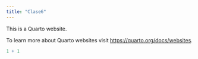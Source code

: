 ```yaml
---
title: "Clase6"
---
```


This is a Quarto website.

To learn more about Quarto websites visit <https://quarto.org/docs/websites>.

```r
1 + 1
```
